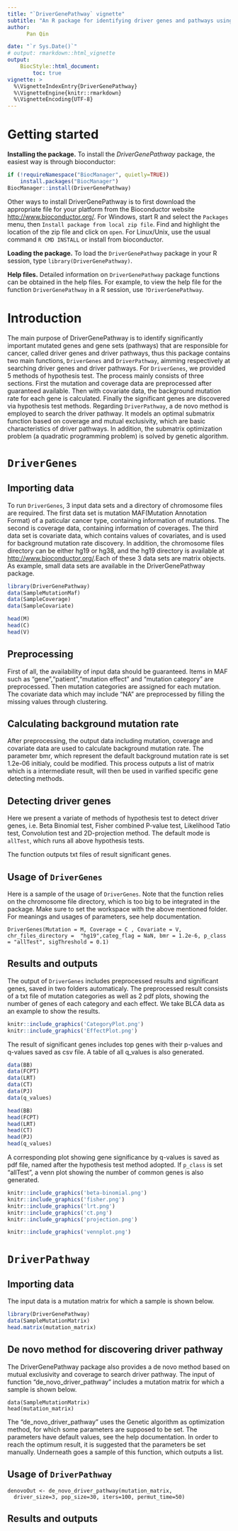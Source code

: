 ```yaml
---
title: "`DriverGenePathway` vignette"
subtitle: "An R package for identifying driver genes and pathways using covariates"
author: 
      Pan Qin

date: "`r Sys.Date()`"
# output: rmarkdown::html_vignette
output:
    BiocStyle::html_document:
        toc: true
vignette: >
  %\VignetteIndexEntry{DriverGenePathway}
  %\VignetteEngine{knitr::rmarkdown}
  %\VignetteEncoding{UTF-8}
---
```



# Getting started

__Installing the package.__ To install the _DriverGenePathway_ package, the easiest way is through bioconductor:

```r
if (!requireNamespace("BiocManager", quietly=TRUE))
    install.packages("BiocManager")
BiocManager::install(DriverGenePathway)
```

Other ways to install DriverGenePathway is to first download the appropriate file for 
your platform from the Bioconductor website [http://www.bioconductor.org/](http://www.bioconductor.org/). 
For Windows, start R and select the `Packages` menu, then `Install package from local zip file`.
Find and highlight the location of the zip file and click on `open`. For Linux/Unix, use the usual command 
`R CMD INSTALL` or install from bioconductor.

__Loading the package.__ To load the `DriverGenePathway` package in your R session, type
`library(DriverGenePathway)`.

__Help files.__  Detailed information on `DriverGenePathway` package 
functions can be obtained in the help files. For example, to view the help file 
for the function `DriverGenePathway` in a R session, use `?DriverGenePathway`.

# Introduction

The main purpose of DriverGenePathway is to identify significantly important mutated genes and gene sets (pathways) that are responsible for cancer, called driver genes and driver pathways, thus this package contains two main functions, `DriverGenes` and `DriverPathway`, aimming respectively at searching driver genes and driver pathways. For `DriverGenes`, we provided 5 methods of hypothesis test. The process mainly consists of three sections. First the mutation and coverage data are preprocessed after guaranteed available. Then with covariate data, the background mutation rate for each gene is calculated. Finally the significant genes are discovered via hypothesis test methods. Regarding `DriverPathway`, a de novo method is employed to search the driver pathway. It models an optimal submatrix function based on coverage and mutual exclusivity, which are basic characteristics of driver pathways. In addition, the submatrix optimization problem (a quadratic programming problem) is solved by genetic algorithm. 

# `DriverGenes`

## Importing data

To run `DriverGenes`, 3 input data sets and a directory of chromosome files are required. The first data set is mutation MAF(Mutation Annotation Format) of a paticular cancer type, containing information of mutations. The second is coverage data, containing information of coverages. The third data set is covariate data, which contains values of covariates, and is used for background mutation rate discovery. In addition, the chromosome files directory can be either hg19 or hg38, and the hg19 directory is available at [http://www.bioconductor.org/](http://www.bioconductor.org/).Each of these 3 data sets are matrix objects. As example, small data sets are available in the DriverGenePathway package.

```r
library(DriverGenePathway)
data(SampleMutationMaf)
data(SampleCoverage)
data(SampleCovariate)

head(M)
head(C)
head(V)

```



## Preprocessing

First of all, the availability of input data should be guaranteed. Items in MAF such as "gene","patient","mutation effect" and "mutation category" are preprocessed. Then mutation categories are assigned for each mutation. The covariate data which may include "NA" are preprocessed by filling the missing values through clustering. 

## Calculating background mutation rate

After preprocessing, the output data including mutation, coverage and covariate data are used to calculate background mutation rate. The parameter bmr, which represent the default background mutation rate is set 1.2e-06 initialy, could be modified. This process outputs a list of matrix which is a intermediate result, will then be used in varified specific gene detecting methods.

## Detecting driver genes

Here we present a variate of methods of hypothesis test to detect driver genes, i.e. Beta Binomial test, Fisher combined P-value test, Likelihood Tatio test, Convolution test and 2D-projection method. The default mode is `allTest`, which runs all above hypothesis tests.


The function outputs txt files of result significant genes.

## Usage of `DriverGenes`

Here is a sample of the usage of `DriverGenes`. Note that the function relies on the chromosome file directory, which is too big to be integrated in the package. Make sure to set the workspace with the above mentioned folder. For meanings and usages of parameters, see help documentation.

```{}
DriverGenes(Mutation = M, Coverage = C , Covariate = V, chr_files_directory =  "hg19",categ_flag = NaN, bmr = 1.2e-6, p_class = "allTest", sigThreshold = 0.1)
```

## Results and outputs

The output of `DriverGenes` includes preprocessed results and significant genes, saved in two folders automaticaly. The preprocessed result consists of a txt file of mutation categories as well as 2 pdf plots, showing the number of genes of each category and each effect. We take BLCA data as an example to show the results.

```r
knitr::include_graphics('CategoryPlot.png')
knitr::include_graphics('EffectPlot.png')
```

The result of significant genes includes top genes with their p-values and q-values saved as csv file. A table of all q_values is also generated.

```r
data(BB)
data(FCPT)
data(LRT)
data(CT)
data(PJ)
data(q_values)

head(BB)
head(FCPT)
head(LRT)
head(CT)
head(PJ)
head(q_values)

```

A corresponding plot showing gene significance by q-values is saved as pdf file, named after the hypothesis test method adopted. If `p_class` is set "allTest", a venn plot showing the number of common genes is also generated.

```r
knitr::include_graphics('beta-binomial.png')
knitr::include_graphics('fisher.png')
knitr::include_graphics('lrt.png')
knitr::include_graphics('ct.png')
knitr::include_graphics('projection.png')
```

```r
knitr::include_graphics('vennplot.png')
```

# `DriverPathway`

## Importing data
The input data is a mutation matrix for which a sample is shown below. 

```r
library(DriverGenePathway)
data(SampleMutationMatrix)
head.matrix(mutation_matrix)
```

## De novo method for discovering driver pathway
The DriverGenePathway package also provides a de novo method based on mutual exclusivity and coverage to search driver pathway. The input of function "de_novo_driver_pathway" includes a mutation matrix for which a sample is shown below. 

```{}
data(SampleMutationMatrix)
head(mutation_matrix)
```
The "de_novo_driver_pathway" uses the Genetic algorithm as optimization method, for which some parameters are supposed to be set. The parameters have default values, see the help documentation. In order to reach the optimum result, it is suggested that the parameters be set manually. Underneath goes a sample of this function, which outputs a list.

## Usage of `DriverPathway`

```{}
denovoOut <- de_novo_driver_pathway(mutation_matrix,
  driver_size=3, pop_size=30, iters=100, permut_time=50)
```

## Results and outputs
